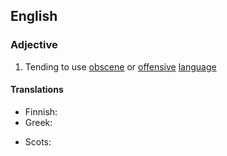 {{also|foulmouthed}}

==English==

===Adjective===
{{en-adj|head=[[foul]]-[[mouth]]ed}}

# Tending to use [[obscene]] or [[offensive]] [[language]]

====Translations====
{{trans-top|of a user of bad language}}
* Finnish: {{t+|fi|rääväsuinen}}
* Greek: {{t+|el|αθυρόστομος}}
{{trans-mid}}
* Scots: {{t|sco|roch}}
{{trans-bottom}}